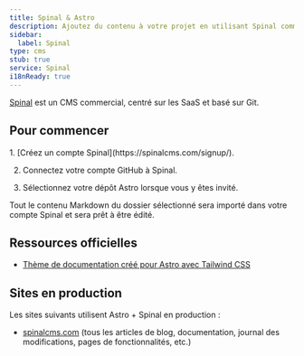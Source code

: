 ```yaml
---
title: Spinal & Astro
description: Ajoutez du contenu à votre projet en utilisant Spinal comme CMS.
sidebar:
  label: Spinal
type: cms
stub: true
service: Spinal
i18nReady: true
---
```


[Spinal](https://spinalcms.com/cms-for-astro/) est un CMS commercial, centré sur les SaaS et basé sur Git.

## Pour commencer

<Steps>
1. [Créez un compte Spinal](https://spinalcms.com/signup/).

2. Connectez votre compte GitHub à Spinal.

3. Sélectionnez votre dépôt Astro lorsque vous y êtes invité.
</Steps>

Tout le contenu Markdown du dossier sélectionné sera importé dans votre compte Spinal et sera prêt à être édité.

## Ressources officielles
- [Thème de documentation créé pour Astro avec Tailwind CSS](https://spinalcms.com/resources/astro-documentation-theme-with-tailwind-css/)
## Sites en production

Les sites suivants utilisent Astro + Spinal en production :

- [spinalcms.com](https://spinalcms.com/) (tous les articles de blog, documentation, journal des modifications, pages de fonctionnalités, etc.)

